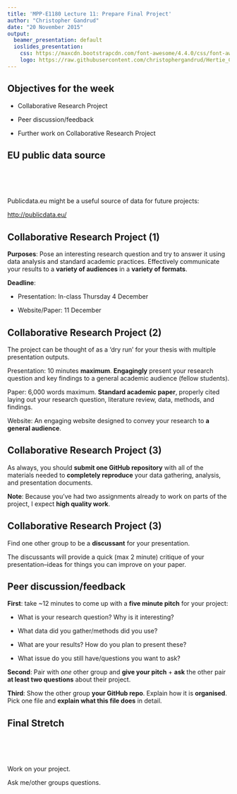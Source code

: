 ```yaml
---
title: 'MPP-E1180 Lecture 11: Prepare Final Project'
author: "Christopher Gandrud"
date: "20 November 2015"
output:
  beamer_presentation: default
  ioslides_presentation:
    css: https://maxcdn.bootstrapcdn.com/font-awesome/4.4.0/css/font-awesome.min.css
    logo: https://raw.githubusercontent.com/christophergandrud/Hertie_Collab_Data_Science/master/img/HertieCollaborativeDataLogo_v1.png
---
```


## <i class="fa fa-arrow-circle-o-up"></i> Objectives for the week

- Collaborative Research Project

- Peer discussion/feedback

- Further work on Collaborative Research Project

## EU public data source

<br>
<br>
<br>

Publicdata.eu might be a useful source of data for future projects:

<http://publicdata.eu/>

## Collaborative Research Project (1)

**Purposes**: Pose an interesting research question and try to answer it using
data analysis and standard academic practices. Effectively communicate your
results to a **variety of audiences** in a **variety of formats**.

**Deadline**:

- Presentation: In-class Thursday 4 December

- Website/Paper: 11 December

## Collaborative Research Project (2)

The project can be thought of as a 'dry run' for your thesis with multiple 
presentation outputs.

Presentation: 10 minutes **maximum**. **Engagingly** present your research
question and key findings to a general academic audience (fellow students).

Paper: 6,000 words maximum. **Standard academic paper**, properly cited laying out
your research question, literature review, data, methods, and findings.

Website: An engaging website designed to convey your research to **a general
audience**.

## Collaborative Research Project (3)

As always, you should **submit one GitHub repository** with all of the
materials needed to **completely reproduce** your data gathering, analysis, and
presentation documents.

**Note**: Because you've had two assignments already to work on parts of the
project, I expect **high quality work**.

## Collaborative Research Project (3)

Find one other group to be a **discussant** for your presentation.

The discussants will provide a quick (max 2 minute) critique of your 
presentation--ideas for things you can improve on your paper.

## Peer discussion/feedback

**First**: take ~12 minutes to come up with a **five minute pitch** for your project:

- What is your research question? Why is it interesting?

- What data did you gather/methods did you use?

- What are your results? How do you plan to present these?

- What issue do you still have/questions you want to ask?

**Second**: Pair with *one* other group and **give your pitch** + **ask** the
other pair **at least two questions** about their project.

**Third**: Show the other group **your GitHub repo**. Explain how it is
**organised**. Pick one file and **explain what this file does** in detail.

## Final Stretch

<br>
<br>
<br>

Work on your project.

Ask me/other groups questions.
